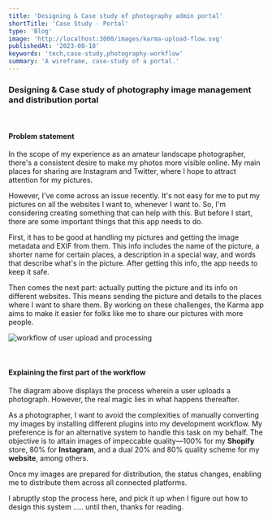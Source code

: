 ```yaml
---
title: 'Designing & Case study of photography admin portal'
shortTitle: 'Case Study - Portal'
type: 'Blog'
image: 'http://localhost:3000/images/karma-upload-flow.svg'
publishedAt: '2023-08-18'
keywords: 'tech,case-study,photography-workflow'
summary: 'A wireframe, case-study of a portal.'
---
```

### Designing & Case study of photography image management and distribution portal

&nbsp;

#### Problem statement

In the scope of my experience as an amateur landscape photographer, there's a consistent desire to make my photos more visible online. 
My main places for sharing are Instagram and Twitter, where I hope to attract attention for my pictures.

However, I've come across an issue recently. It's not easy for me to put my pictures on all the websites I want to, whenever I want to. 
So, I'm considering creating something that can help with this. But before I start, there are some important things that this app needs to do.

First, it has to be good at handling my pictures and getting the image metadata and EXIF from them. This info includes the name of the picture, 
a shorter name for certain places, a description in a special way, and words that describe what's in the picture. After getting this info, the app needs to keep it safe.

Then comes the next part: actually putting the picture and its info on different websites. This means sending the picture and details to the places 
where I want to share them. By working on these challenges, the Karma app aims to make it easier for folks like me to share our pictures with more people.

![workflow of user upload and processing](http://localhost:3000/images/karma-upload-flow.svg "Workflow of user uploads and image processing notifications")

&nbsp;

#### Explaining the first part of the workflow

The diagram above displays the process wherein a user uploads a photograph. However, the real magic lies in what happens thereafter.

As a photographer, I want to avoid the complexities of manually converting my images by installing different plugins into my development workflow. My preference is for an 
alternative system to handle this task on my behalf. The objective is to attain images of impeccable quality—100% for my **Shopify** store, 80% for **Instagram**, 
and a dual 20% and 80% quality scheme for my **website**, among others.

Once my images are prepared for distribution, the status changes, enabling me to distribute them across all connected platforms.

I abruptly stop the process here, and pick it up when I figure out how to design this system ..... until then, thanks for reading.